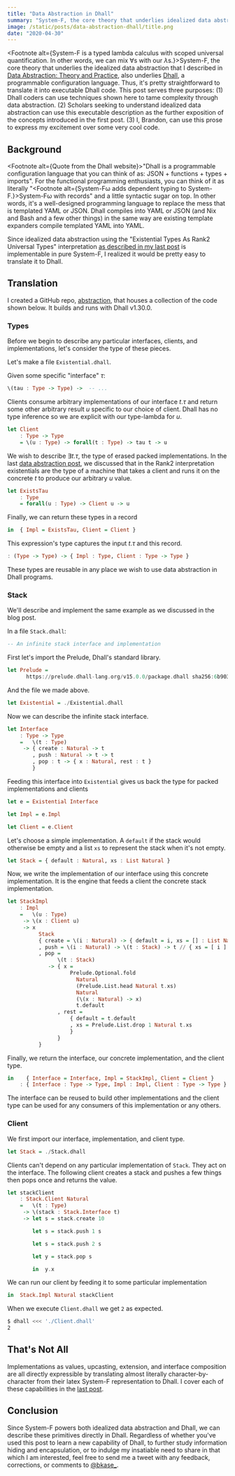 ```yaml
---
title: "Data Abstraction in Dhall"
summary: "System-F, the core theory that underlies idealized data abstraction also underlies Dhall, a programmable configuration language. This post enables scholars to better understand data abstraction via an executable description and shows Dhall coders how to use data abstraction to tame complexity."
image: /static/posts/data-abstraction-dhall/title.png
date: "2020-04-30"
---
```


<Footnote alt={<Katex>System-F is a typed lambda calculus with scoped universal quantification. In other words, we can mix $\forall$s with our $\lambda$s.</Katex>}>System-F</Footnote>, the core theory that underlies the idealized data abstraction that I described in [Data Abstraction: Theory and Practice](/posts/data-abstraction), also underlies [Dhall](https://dhall-lang.org/), a programmable configuration language. Thus, it's pretty straightforward to translate it into executable Dhall code. This post serves three purposes: (1) Dhall coders can use techniques shown here to tame complexity through data abstraction. (2) Scholars seeking to understand idealized data abstraction can use this executable description as the further exposition of the concepts introduced in the first post. (3) I, Brandon, can use this prose to express my excitement over some very cool code.

## Background

<Footnote alt={<Katex>Quote from the Dhall website</Katex>}>"Dhall is a programmable configuration language that you can think of as: JSON + functions + types + imports"</Footnote>. For the functional programming enthusiasts, you can think of it as literally "<Footnote alt={<Katex>System-Fω adds dependent typing to System-F.</Katex>}>System-Fω</Footnote> with records" and a little syntactic sugar on top. In other words, it's a well-designed programming language to replace the mess that is templated YAML or JSON. Dhall compiles into YAML or JSON (and Nix and Bash and a few other things) in the same way are existing template expanders compile templated YAML into YAML.

Since idealized data abstraction using the "Existential Types As Rank2 Universal Types" interpretation [as described in my last post](/posts/data-abstraction) is implementable in pure System-F, I realized it would be pretty easy to translate it to Dhall.

## Translation

I created a GitHub repo, [abstraction](https://github.com/bkase/abstraction), that houses a collection of the code shown below. It builds and runs with Dhall v1.30.0.

### Types

Before we begin to describe any particular interfaces, clients, and implementations, let's consider the type of these pieces.

Let's make a file `Existential.dhall`.

Given some specific "interface" $\tau$:

```haskell
\(tau : Type -> Type) ->  -- ...
```

Clients consume arbitrary implementations of our interface $t. \tau$ and return some other arbitrary result $u$ specific to our choice of client. Dhall has no type inference so we are explicit with our type-lambda for $u$.

```haskell
let Client
    : Type -> Type
    = \(u : Type) -> forall(t : Type) -> tau t -> u
```

We wish to describe $\exists t. \tau$, the type of erased packed implementations. In the last [data abstraction post](/posts/data-abstraction), we discussed that in the Rank2 interpretation existentials are the type of a machine that takes a client and runs it on the concrete $t$ to produce our arbitrary $u$ value.

```haskell
let ExistsTau
    : Type
    = forall(u : Type) -> Client u -> u
```

Finally, we can return these types in a record

```haskell
in  { Impl = ExistsTau, Client = Client }
```

This expression's type captures the input $t.\tau$ and this record.

```haskell
: (Type -> Type) -> { Impl : Type, Client : Type -> Type }
```

These types are reusable in any place we wish to use data abstraction in Dhall programs.

### Stack

We'll describe and implement the same example as we discussed in the blog&nbsp;post.

In a file `Stack.dhall`:

```haskell
-- An infinite stack interface and implementation
```

First let's import the Prelude, Dhall's standard library.

```haskell
let Prelude =
      https://prelude.dhall-lang.org/v15.0.0/package.dhall sha256:6b90326dc39ab738d7ed87b970ba675c496bed0194071b332840a87261649dcd
```

And the file we made above.

```haskell
let Existential = ./Existential.dhall
```

Now we can describe the infinite stack interface.

```haskell
let Interface
    : Type -> Type
    =   \(t : Type)
     -> { create : Natural -> t
        , push : Natural -> t -> t
        , pop : t -> { x : Natural, rest : t }
        }
```

Feeding this interface into `Existential` gives us back the type for packed implementations and clients

```haskell
let e = Existential Interface

let Impl = e.Impl

let Client = e.Client
```

Let's choose a simple implementation. A `default` if the stack would otherwise be empty and a list `xs` to represent the stack when it's not empty.

```haskell
let Stack = { default : Natural, xs : List Natural }
```

Now, we write the implementation of our interface using this concrete implementation. It is the engine that feeds a client the concrete stack implementation.

```haskell
let StackImpl
    : Impl
    =   \(u : Type)
     -> \(x : Client u)
     -> x
          Stack
          { create = \(i : Natural) -> { default = i, xs = [] : List Natural }
          , push = \(i : Natural) -> \(t : Stack) -> t // { xs = [ i ] # t.xs }
          , pop =
                \(t : Stack)
             -> { x =
                    Prelude.Optional.fold
                      Natural
                      (Prelude.List.head Natural t.xs)
                      Natural
                      (\(x : Natural) -> x)
                      t.default
                , rest =
                    { default = t.default
                    , xs = Prelude.List.drop 1 Natural t.xs
                    }
                }
          }
```

Finally, we return the interface, our concrete implementation, and the client
type.

```haskell
in    { Interface = Interface, Impl = StackImpl, Client = Client }
    : { Interface : Type -> Type, Impl : Impl, Client : Type -> Type }
```

The interface can be reused to build other implementations and the client type can be used for any consumers of this implementation or any others.

### Client

We first import our interface, implementation, and client type.

```haskell
let Stack = ./Stack.dhall
```

Clients can't depend on any particular implementation of `Stack`. They act on the interface. The following client creates a stack and pushes a few things then pops once and returns the value.

```haskell
let stackClient
    : Stack.Client Natural
    =   \(t : Type)
     -> \(stack : Stack.Interface t)
     -> let s = stack.create 10

        let s = stack.push 1 s

        let s = stack.push 2 s

        let y = stack.pop s

        in  y.x
```

We can run our client by feeding it to some particular implementation

```haskell
in  Stack.Impl Natural stackClient
```

When we execute `Client.dhall` we get `2` as expected.

```bash
$ dhall <<< './Client.dhall'
2
```

## That's Not All

Implementations as values, upcasting, extension, and interface composition are all directly expressible by translating almost literally character-by-character from their latex System-F representation to Dhall. I cover each of these capabilities in the [last post](/posts/data-abstraction).

## Conclusion

Since System-F powers both idealized data abstraction and Dhall, we can describe these primitives directly in Dhall. Regardless of whether you've used this post to learn a new capability of Dhall, to further study information hiding and encapsulation, or to indulge my insatiable need to share in that which I am interested, feel free to send me a tweet with any feedback, corrections, or comments to [@bkase_](https://twitter.com/bkase_).

